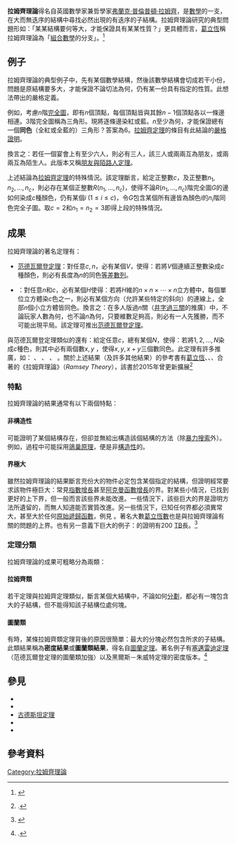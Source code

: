 {{for2|無窮集上的拉姆齊理論|[[無窮元組合學|無窮元組合學]]}}
{{Eastern name order|匈牙利语|匈牙利人名}}

'''拉姆齊理論'''得名自英國數學家兼哲學家[[弗蘭克·普倫普頓·拉姆齊|弗蘭克·普倫普頓·拉姆齊]]，是[[數學|數學]]的一支，在大而無迭序的結構中尋找必然出現的有迭序的子結構。拉姆齊理論研究的典型問題形如：「某某結構要何等大，才能保證具有某某性質？」更具體而言，[[葛立恆|葛立恆]]稱拉姆齊理論為「[[組合數學|組合數學]]的分支」。<ref>{{cite book| last = Graham | first = Ron | last2 = Butler | first2 = Steve | title = Rudiments of Ramsey Theory | edition = 2nd  | year = 2015 | publisher = American Mathematical Society | isbn = 978-0-8218-4156-3 | page = 1 |language = en}}</ref>

==例子==
拉姆齊理論的典型例子中，先有某個數學結構，然後該數學結構會切成若干小份，問題是原結構要多大，才能保證不論切法為何，仍有某一份具有指定的性質。此想法帶出{{le|分劃正則性|partition regularity}}的嚴格定義。

例如，考慮<math>n</math>階[[完全圖|完全圖]]，即有<math>n</math>個頂點，每個頂點皆與其餘<math>n-1</math>個頂點各以一條邊相連。<math>3</math>階完全圖稱為三角形。現將逐條邊染紅或藍。<math>n</math>至少為何，才能保證總有一個'''同色'''（全紅或全藍的）三角形？答案為<math>6</math>。[[拉姆齐定理#R(3,3)等於6的證明|拉姆齊定理]]的條目有此結論的[[數學證明|嚴格證明]]。

換言之：若任一個宴會上有至少六人，則必有三人，該三人或兩兩互為朋友，或兩兩互為陌生人。此版本又稱[[友誼定理|朋友與陌路人定理]]。

上述結論為[[拉姆齊定理|拉姆齊定理]]的特殊情況。該定理斷言，給定正整數<math>c</math>，及正整數<math>n_1, n_2, \ldots, n_c</math>，則必存在某個正整數<math>R(n_1, \ldots, n_c)</math>，使得不論<math>R(n_1, \ldots, n_c)</math>階完全圖<math>G</math>的邊如何染成<math>c</math>種顏色，仍有某個<math>i \ (1 \le i \le c)</math>，令<math>G</math>包含某個所有邊皆為顏色<math>i</math>的<math>n_i</math>階同色完全子圖。取<math>c = 2</math>和<math>n_1 = n_2 = 3</math>即得上段的特殊情況。

==成果==
拉姆齊理論的著名定理有：

* [[范德瓦爾登定理|范德瓦爾登定理]]：對任意<math>c, n</math>，必有某個<math>V</math>，使得：若將<math>V</math>個連續正整數染成<math>c</math>種顏色，則必有長度為<math>n</math>的同色[[等差數列|等差數列]]。
* {{le|黑爾斯－朱威特定理|Hales–Jewett theorem}}<!--按[[托馬斯·黑爾斯|托馬斯·黑爾斯]]和[[巨海豚屬|巨海豚屬]]中Jewett Sand Formation的先例--> ：對任意<math>n</math>和<math>c</math>，必有某個<math>H</math>使得：若將<math>H</math>維的<math>n \times n \times \cdots \times n</math>立方體中，每個單位立方體染<math>c</math>色之一，則必有某個方向（允許某些特定的斜向）的連線上，全部<math>n</math>個小立方體皆同色。換言之：在多人版過<math>n</math>關（[[井字過三關|井字過三關]]的推廣）中，不論玩家人數為何，也不論<math>n</math>為何，只要維數足夠高，則必有一人先獲勝，而不可能出現平局。該定理可推出[[范德瓦爾登定理|范德瓦爾登定理]]。

與范德瓦爾登定理類似的還有{{le|舒爾定理|Schur's theorem}}：給定任意<math>c</math>，總有某個<math>N</math>，使得：若將<math>1, 2, \ldots, N</math>染成<math>c</math>種色，則其中必有兩個數<math>x, y</math> ，使得<math>x, y, x+y</math>三個數同色。此定理有許多推廣，如：{{le|雷多定理 (拉姆齊理論)|Rado's theorem (Ramsey theory)|雷多定理}}<!--按[[柯召|柯召]]中Erdős–Ko–Rado的先例-->、{{le|雷多－福克曼－桑德斯定理|Rado–Folkman–Sanders theorem}}<!--按[[猶大·福克曼|猶大·福克曼]]的先例-->、{{le|海恩德曼定理|Hindman's theorem}}<!--按《世界人名翻譯大辭典》-->、{{le|米利肯－泰勒定理|Milliken–Taylor theorem}}<!--按[[米利肯_(科羅拉多州)|米利肯 (科羅拉多州)]]的先例-->。關於上述結果（及許多其他結果）的參考書有[[葛立恆|葛立恆]]、{{le|布魯斯·羅斯柴爾德|Bruce Lee Rothschild}}、{{le|喬爾·斯賓塞|Joel Spencer}}、{{le|紹利莫希·約瑟夫|József Solymosi}}合著的《拉姆齊理論》（''Ramsey Theory''），該書於2015年曾更新擴展<ref>{{Citation |author-link=葛立恆 |first=Ronald L. |last=Graham 
 |first2=Bruce L.|last2=Rothschild 
 |first3=Joel H. |last3=Spencer 
 |first4=József |last4=Solymosi 
|title=Ramsey Theory 
|publisher=John Wiley and Sons 
|location=New York 
|year=2015 
|isbn=978-0470391853 
|edition=3rd 
|language = en}}.</ref>

===特點===
拉姆齊理論的結果通常有以下兩個特點：

====非構造性====
可能證明了某個結構存在，但卻並無給出構造該個結構的方法（除[[暴力搜索|暴力搜索]]外）。例如，過程中可能採用[[鴿巢原理|鴿巢原理]]，便是非[[構造性證明|構造性]]的。

====界極大====
雖然拉姆齊理論的結果斷言充份大的物件必定包含某個指定的結構，但證明經常要求該物件極巨大：常見[[指數增長|指數增長]]甚至[[阿克曼函數|阿克曼函數增長]]的界。對某些小情況，已找到更好的上下界，但一般而言該些界未能改進。一些情況下，該些巨大的界是證明方法所遺留的，而無人知道能否實質改進。另一些情況下，已知任何界都必須異常大，甚至大於任何[[原始遞歸函數|原始遞歸函數]]，例見{{le|帕里斯－哈靈頓定理|Paris–Harrington theorem}}<!--按[[帕里斯麗脂鯉|帕里斯麗脂鯉]]和[[德斯蒙·哈靈頓|德斯蒙·哈靈頓]]的先例-->。著名大數[[葛立恆數|葛立恆數]]也是與拉姆齊理論有關的問題的上界。也有另一意義下巨大的例子：{{le|二染色畢氏三元組問題|Boolean Pythagorean triples problem}}的證明有200 [[太字节|TB]]長。<ref>{{Cite journal|last=Lamb|first=Evelyn|date=2016-06-02|title=Two-hundred-terabyte maths proof is largest ever|journal=Nature|language=en|volume=534|issue=7605|pages=17–18|doi=10.1038/nature.2016.19990|pmid=27251254|doi-access=free }}</ref>

===定理分類===
拉姆齊理論的成果可粗略分為兩類：

====拉姆齊類====
若干定理與拉姆齊定理類似，斷言某個大結構中，不論如何[[集合劃分|分劃]]，都必有一塊包含大的子結構，但不能得知該子結構位處何塊。

====圖蘭類====
有時，某條拉姆齊類定理背後的原因很簡單：最大的分塊必然包含所求的子結構。此類結果稱為'''密度結果'''或'''圖蘭類結果'''，得名自[[圖蘭定理|圖蘭定理]]。著名例子有[[塞邁雷迪定理|塞邁雷迪定理]]（范德瓦爾登定理的圖蘭類加強）以及黑爾斯－朱威特定理的密度版本。<ref>{{Citation |author-link=希勒爾·弗斯滕伯格 |first=Hillel |last=Furstenberg |first2=Yitzhak |last2=Katznelson |title=A density version of the Hales–Jewett theorem |journal=Journal d'Analyse Mathématique |volume=57 |issue=1 |year=1991 |pages=64–119 |doi=10.1007/BF03041066 |language = en}}.</ref>

== 參見 ==
* {{le|遍歷拉姆齊理論|Ergodic Ramsey theory}}
* {{le|極值圖論|Extremal graph theory}}
* [[古德斯坦定理|古德斯坦定理]]
* {{le|巴爾特·倫德特·范德瓦爾登|Bartel Leendert van der Waerden}}<!--按[[埃米·諾特|埃米·諾特]]中的先例-->
* {{le|差異理論|Discrepancy theory}}<!--按[[克勞斯·羅特|克勞斯·羅特]]中的先例-->

== 參考資料 ==
{{Reflist}}

<!--:en:另有參考書-->

[[Category:拉姆齊理論|Category:拉姆齊理論]]